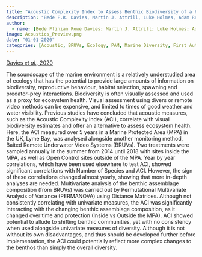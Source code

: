 ```yaml
---
title: "Acoustic Complexity Index to Assess Benthic Biodiversity of a Partially Protected Area in the Southwest of the UK"
description: "Bede F.R. Davies, Martin J. Attrill, Luke Holmes, Adam Rees, Matthew J. Witt & Emma V. Sheehan."
author:
  - name: [Bede Ffinian Rowe Davies; Martin J. Attrill; Luke Holmes; Adam Rees; Matthew J. Witt; Emma V. Sheehan]
image: Acoustics_Preview.png
date: "01-01-2020"
categories: [Acoustic, BRUVs, Ecology, PAM, Marine Diversity, First Author]
---
```


[Davies *et al.,* 2020](http://publicationslist.org/data/m.j.witt/ref-126/Davies_2020_EcolIndicators.pdf)

The soundscape of the marine environment is a relatively understudied area of ecology that has the potential to provide large amounts of information on biodiversity, reproductive behaviour, habitat selection, spawning and predator--prey interactions. Biodiversity is often visually assessed and used as a proxy for ecosystem health. Visual assessment using divers or remote video methods can be expensive, and limited to times of good weather and water visibility. Previous studies have concluded that acoustic measures, such as the Acoustic Complexity Index (ACI), correlate with visual biodiversity estimates and offer an alternative to assess ecosystem health. Here, the ACI measured over 5 years in a Marine Protected Area (MPA) in the UK, Lyme Bay, was analysed alongside another monitoring method, Baited Remote Underwater Video Systems (BRUVs). Two treatments were sampled annually in the summer from 2014 until 2018 with sites inside the MPA, as well as Open Control sites outside of the MPA. Year by year correlations, which have been used elsewhere to test ACI, showed significant correlations with Number of Species and ACI. However, the sign of these correlations changed almost yearly, showing that more in-depth analyses are needed. Multivariate analysis of the benthic assemblage composition (from BRUVs) was carried out by Permutational Multivariate Analysis of Variance (PERMANOVA) using Distance Matrices. Although not consistently correlating with univariate measures, the ACI was significantly interacting with the changing benthic assemblage composition, as it changed over time and protection (Inside vs Outside the MPA). ACI showed potential to allude to shifting benthic communities, yet with no consistency when used alongside univariate measures of diversity. Although it is not without its own disadvantages, and thus should be developed further before implementation, the ACI could potentially reflect more complex changes to the benthos than simply the overall diversity.
